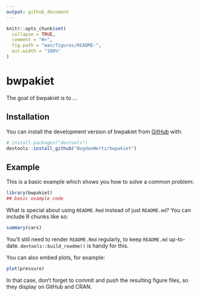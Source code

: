 ```yaml
---
output: github_document
---
```


<!-- README.md is generated from README.Rmd. Please edit that file -->

```r
knitr::opts_chunk$set(
  collapse = TRUE,
  comment = "#>",
  fig.path = "man/figures/README-",
  out.width = "100%"
)
```

# bwpakiet

<!-- badges: start -->
<!-- badges: end -->

The goal of bwpakiet is to ...

## Installation

You can install the development version of bwpakiet from [GitHub](https://github.com/) with:

``` r
# install.packages("devtools")
devtools::install_github("BogdanWertz/bwpakiet")
```

## Example

This is a basic example which shows you how to solve a common problem:

```r
library(bwpakiet)
## basic example code
```

What is special about using `README.Rmd` instead of just `README.md`? You can include R chunks like so:

```r
summary(cars)
```

You'll still need to render `README.Rmd` regularly, to keep `README.md` up-to-date. `devtools::build_readme()` is handy for this.

You can also embed plots, for example:

```r
plot(pressure)
```

In that case, don't forget to commit and push the resulting figure files, so they display on GitHub and CRAN.
